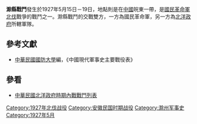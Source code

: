 {{Infobox Military Conflict|
campaign=|
image=|
caption=|
conflict=滁縣戰鬥|
date=1927年5月15日－19日|
place=[[中國|中國]]皖東|
result=激戰甚烈，北洋政府所轄部隊一旅長陣亡，隨後國軍所屬鄧振銓部攻入滁縣|
combatant1=[[國民革命軍|國民革命軍]]六軍（二縱隊）|
combatant2=魯七軍| 
commander1=[[楊杰_(大理)|楊杰]]、[[余憲文|余憲文]]|
commander2=[[張琨|張琨]][[魯時軍|魯時軍]][[杜鳳舉|杜鳳舉]]|
strength1=|
strength2=|
casualties1=|
casualties2=|
}}
'''滁縣戰鬥'''發生於1927年5月15日－19日，地點則是在[[中國|中國]]皖東一帶，是[[國民革命軍北伐|國民革命軍北伐]]戰爭的戰鬥之一。滁縣戰鬥的交戰雙方，一方為國民革命軍，另一方為[[北洋政府|北洋政府]]所轄軍隊。

==參考文獻==
*[[中華民國|中華民國]][[國防大學_(臺灣)|國防大學]]編，《中國現代軍事史主要戰役表》
==參看==
*[[中華民國北洋政府時期內戰戰鬥列表|中華民國北洋政府時期內戰戰鬥列表]]

[[Category:1927年北伐战役|Category:1927年北伐战役]]
[[Category:安徽民国时期战役|Category:安徽民国时期战役]]
[[Category:滁州军事史|Category:滁州军事史]]
[[Category:1927年5月|Category:1927年5月]]